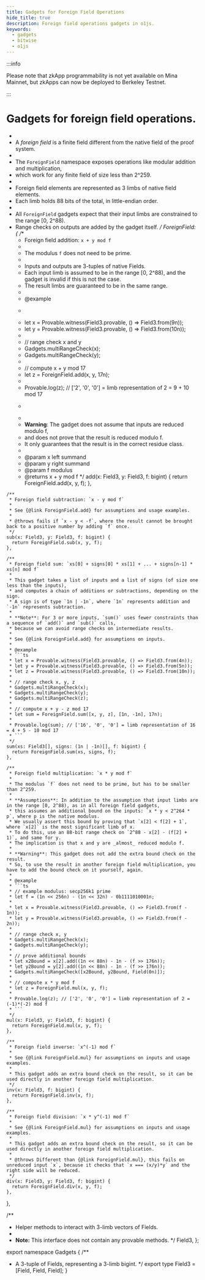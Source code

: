 ```yaml
---
title: Gadgets for Foreign Field Operations
hide_title: true
description: Foreign field operations gadgets in o1js.
keywords:
  - gadgets
  - bitwise
  - o1js
---
```


:::info

Please note that zkApp programmability is not yet available on Mina Mainnet, but zkApps can now be deployed to Berkeley Testnet.

:::

# Gadgets for foreign field operations.
   *
   * A _foreign field_ is a finite field different from the native field of the proof system.
   *
   * The `ForeignField` namespace exposes operations like modular addition and multiplication,
   * which work for any finite field of size less than 2^259.
   *
   * Foreign field elements are represented as 3 limbs of native field elements.
   * Each limb holds 88 bits of the total, in little-endian order.
   *
   * All `ForeignField` gadgets expect that their input limbs are constrained to the range [0, 2^88).
   * Range checks on outputs are added by the gadget itself.
   */
  ForeignField: {
    /**
     * Foreign field addition: `x + y mod f`
     *
     * The modulus `f` does not need to be prime.
     *
     * Inputs and outputs are 3-tuples of native Fields.
     * Each input limb is assumed to be in the range [0, 2^88), and the gadget is invalid if this is not the case.
     * The result limbs are guaranteed to be in the same range.
     *
     * @example
     * ```ts
     * let x = Provable.witness(Field3.provable, () => Field3.from(9n));
     * let y = Provable.witness(Field3.provable, () => Field3.from(10n));
     *
     * // range check x and y
     * Gadgets.multiRangeCheck(x);
     * Gadgets.multiRangeCheck(y);
     *
     * // compute x + y mod 17
     * let z = ForeignField.add(x, y, 17n);
     *
     * Provable.log(z); // ['2', '0', '0'] = limb representation of 2 = 9 + 10 mod 17
     * ```
     *
     * **Warning**: The gadget does not assume that inputs are reduced modulo f,
     * and does not prove that the result is reduced modulo f.
     * It only guarantees that the result is in the correct residue class.
     *
     * @param x left summand
     * @param y right summand
     * @param f modulus
     * @returns x + y mod f
     */
    add(x: Field3, y: Field3, f: bigint) {
      return ForeignField.add(x, y, f);
    },

    /**
     * Foreign field subtraction: `x - y mod f`
     *
     * See {@link ForeignField.add} for assumptions and usage examples.
     *
     * @throws fails if `x - y < -f`, where the result cannot be brought back to a positive number by adding `f` once.
     */
    sub(x: Field3, y: Field3, f: bigint) {
      return ForeignField.sub(x, y, f);
    },

    /**
     * Foreign field sum: `xs[0] + signs[0] * xs[1] + ... + signs[n-1] * xs[n] mod f`
     *
     * This gadget takes a list of inputs and a list of signs (of size one less than the inputs),
     * and computes a chain of additions or subtractions, depending on the sign.
     * A sign is of type `1n | -1n`, where `1n` represents addition and `-1n` represents subtraction.
     *
     * **Note**: For 3 or more inputs, `sum()` uses fewer constraints than a sequence of `add()` and `sub()` calls,
     * because we can avoid range checks on intermediate results.
     *
     * See {@link ForeignField.add} for assumptions on inputs.
     *
     * @example
     * ```ts
     * let x = Provable.witness(Field3.provable, () => Field3.from(4n));
     * let y = Provable.witness(Field3.provable, () => Field3.from(5n));
     * let z = Provable.witness(Field3.provable, () => Field3.from(10n));
     *
     * // range check x, y, z
     * Gadgets.multiRangeCheck(x);
     * Gadgets.multiRangeCheck(y);
     * Gadgets.multiRangeCheck(z);
     *
     * // compute x + y - z mod 17
     * let sum = ForeignField.sum([x, y, z], [1n, -1n], 17n);
     *
     * Provable.log(sum); // ['16', '0', '0'] = limb representation of 16 = 4 + 5 - 10 mod 17
     * ```
     */
    sum(xs: Field3[], signs: (1n | -1n)[], f: bigint) {
      return ForeignField.sum(xs, signs, f);
    },

    /**
     * Foreign field multiplication: `x * y mod f`
     *
     * The modulus `f` does not need to be prime, but has to be smaller than 2^259.
     *
     * **Assumptions**: In addition to the assumption that input limbs are in the range [0, 2^88), as in all foreign field gadgets,
     * this assumes an additional bound on the inputs: `x * y < 2^264 * p`, where p is the native modulus.
     * We usually assert this bound by proving that `x[2] < f[2] + 1`, where `x[2]` is the most significant limb of x.
     * To do this, use an 88-bit range check on `2^88 - x[2] - (f[2] + 1)`, and same for y.
     * The implication is that x and y are _almost_ reduced modulo f.
     *
     * **Warning**: This gadget does not add the extra bound check on the result.
     * So, to use the result in another foreign field multiplication, you have to add the bound check on it yourself, again.
     *
     * @example
     * ```ts
     * // example modulus: secp256k1 prime
     * let f = (1n << 256n) - (1n << 32n) - 0b1111010001n;
     *
     * let x = Provable.witness(Field3.provable, () => Field3.from(f - 1n));
     * let y = Provable.witness(Field3.provable, () => Field3.from(f - 2n));
     *
     * // range check x, y
     * Gadgets.multiRangeCheck(x);
     * Gadgets.multiRangeCheck(y);
     *
     * // prove additional bounds
     * let x2Bound = x[2].add((1n << 88n) - 1n - (f >> 176n));
     * let y2Bound = y[2].add((1n << 88n) - 1n - (f >> 176n));
     * Gadgets.multiRangeCheck([x2Bound, y2Bound, Field(0n)]);
     *
     * // compute x * y mod f
     * let z = ForeignField.mul(x, y, f);
     *
     * Provable.log(z); // ['2', '0', '0'] = limb representation of 2 = (-1)*(-2) mod f
     * ```
     */
    mul(x: Field3, y: Field3, f: bigint) {
      return ForeignField.mul(x, y, f);
    },

    /**
     * Foreign field inverse: `x^(-1) mod f`
     *
     * See {@link ForeignField.mul} for assumptions on inputs and usage examples.
     *
     * This gadget adds an extra bound check on the result, so it can be used directly in another foreign field multiplication.
     */
    inv(x: Field3, f: bigint) {
      return ForeignField.inv(x, f);
    },

    /**
     * Foreign field division: `x * y^(-1) mod f`
     *
     * See {@link ForeignField.mul} for assumptions on inputs and usage examples.
     *
     * This gadget adds an extra bound check on the result, so it can be used directly in another foreign field multiplication.
     *
     * @throws Different than {@link ForeignField.mul}, this fails on unreduced input `x`, because it checks that `x === (x/y)*y` and the right side will be reduced.
     */
    div(x: Field3, y: Field3, f: bigint) {
      return ForeignField.div(x, y, f);
    },
  },

  /**
   * Helper methods to interact with 3-limb vectors of Fields.
   *
   * **Note:** This interface does not contain any provable methods.
   */
  Field3,
};

export namespace Gadgets {
  /**
   * A 3-tuple of Fields, representing a 3-limb bigint.
   */
  export type Field3 = [Field, Field, Field];
}